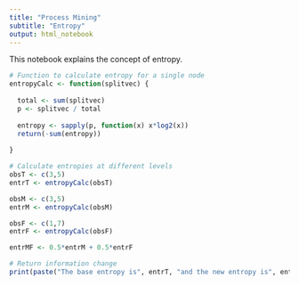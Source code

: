 ```yaml
---
title: "Process Mining"
subtitle: "Entropy"
output: html_notebook
---
```


This notebook explains the concept of entropy.

```r
# Function to calculate entropy for a single node
entropyCalc <- function(splitvec) {
  
  total <- sum(splitvec)
  p <- splitvec / total
  
  entropy <- sapply(p, function(x) x*log2(x))
  return(-sum(entropy))
  
}

# Calculate entropies at different levels
obsT <- c(3,5)
entrT <- entropyCalc(obsT)

obsM <- c(3,5)
entrM <- entropyCalc(obsM)

obsF <- c(1,7)
entrF <- entropyCalc(obsF)

entrMF <- 0.5*entrM + 0.5*entrF

# Return information change
print(paste("The base entropy is", entrT, "and the new entropy is", entrMF, "Therefore there was an information change of", entrT - entrMF))
```

